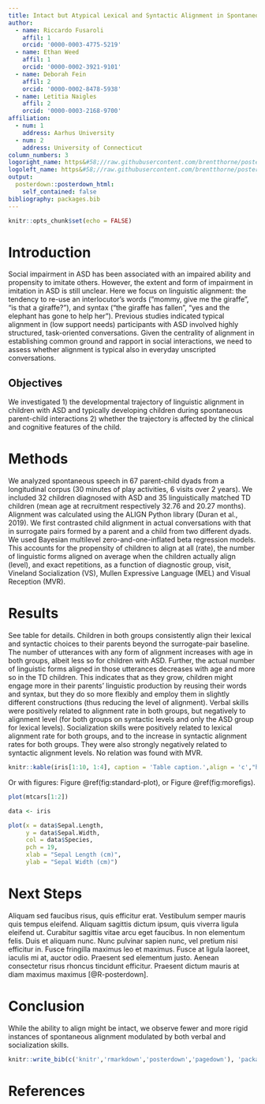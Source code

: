 ```yaml
---
title: Intact but Atypical Lexical and Syntactic Alignment in Spontaneous Speech of Children with Autism Spectrum Disorder
author:
  - name: Riccardo Fusaroli
    affil: 1
    orcid: '0000-0003-4775-5219'
  - name: Ethan Weed
    affil: 1
    orcid: '0000-0002-3921-9101'
  - name: Deborah Fein
    affil: 2
    orcid: '0000-0002-8478-5938'
  - name: Letitia Naigles
    affil: 2
    orcid: '0000-0003-2168-9700'
affiliation:
  - num: 1
    address: Aarhus University
  - num: 2
    address: University of Connecticut
column_numbers: 3
logoright_name: https&#58;//raw.githubusercontent.com/brentthorne/posterdown/master/images/betterhexlogo.png
logoleft_name: https&#58;//raw.githubusercontent.com/brentthorne/posterdown/master/images/betterhexlogo.png
output: 
  posterdown::posterdown_html:
    self_contained: false
bibliography: packages.bib
---
```


```r
knitr::opts_chunk$set(echo = FALSE)
```

# Introduction

Social impairment in ASD has been associated with an impaired ability and propensity to imitate others. However, the extent and form of impairment in imitation in ASD is still unclear. Here we focus on linguistic alignment: the tendency to re-use an interlocutor’s words (“mommy, give me the giraffe”, “is that a giraffe?”), and syntax (“the giraffe has fallen”, “yes and the elephant has gone to help her”). Previous studies indicated typical alignment in (low support needs) participants with ASD involved highly structured, task-oriented conversations. Given the centrality of alignment in establishing common ground and rapport in social interactions, we need to assess whether alignment is typical also in everyday unscripted conversations.

## Objectives

We investigated 
1) the developmental trajectory of linguistic alignment in children with ASD and typically developing children during spontaneous parent-child interactions 
2) whether the trajectory is affected by the clinical and cognitive features of the child.

# Methods

We analyzed spontaneous speech in 67 parent-child dyads from a longitudinal corpus (30 minutes of play activities, 6 visits over 2 years). We included 32 children diagnosed with ASD and 35 linguistically matched TD children (mean age at recruitment respectively 32.76 and 20.27 months). Alignment was calculated using the ALIGN Python library (Duran et al., 2019). We first contrasted child alignment in actual conversations with that in surrogate pairs formed by a parent and a child from two different dyads. We used Bayesian multilevel zero-and-one-inflated beta regression models. This accounts for the propensity of children to align at all (rate), the number of linguistic forms aligned on average when the children actually align (level), and exact repetitions, as a function of diagnostic group, visit, Vineland Socialization (VS), Mullen Expressive Language (MEL) and Visual Reception (MVR).

# Results

See table for details. Children in both groups consistently align their lexical and syntactic choices to their parents beyond the surrogate-pair baseline. The number of utterances with any form of alignment increases with age in both groups, albeit less so for children with ASD. Further, the actual number of linguistic forms aligned in those utterances decreases with age and more so in the TD children. This indicates that as they grow, children might engage more in their parents’ linguistic production by reusing their words and syntax, but they do so more flexibly and employ them in slightly different constructions (thus reducing the level of alignment).
Verbal skills were positively related to alignment rate in both groups, but negatively to alignment level (for both groups on syntactic levels and only the ASD group for lexical levels). Socialization skills were positively related to lexical alignment rate for both groups, and to the increase in syntactic alignment rates for both groups. They were also strongly negatively related to syntactic alignment levels. No relation was found with MVR.

```r
knitr::kable(iris[1:10, 1:4], caption = 'Table caption.',align = 'c',"html")
```

Or with figures: Figure \@ref(fig:standard-plot), or Figure \@ref(fig:morefigs).

```r
plot(mtcars[1:2])
```

```r
data <- iris

plot(x = data$Sepal.Length, 
     y = data$Sepal.Width, 
     col = data$Species,
     pch = 19, 
     xlab = "Sepal Length (cm)",
     ylab = "Sepal Width (cm)")

```

# Next Steps

Aliquam sed faucibus risus, quis efficitur erat. Vestibulum semper mauris quis tempus eleifend. Aliquam sagittis dictum ipsum, quis viverra ligula eleifend ut. Curabitur sagittis vitae arcu eget faucibus. In non elementum felis. Duis et aliquam nunc. Nunc pulvinar sapien nunc, vel pretium nisi efficitur in. Fusce fringilla maximus leo et maximus. Fusce at ligula laoreet, iaculis mi at, auctor odio. Praesent sed elementum justo. Aenean consectetur risus rhoncus tincidunt efficitur. Praesent dictum mauris at diam maximus maximus [@R-posterdown].

# Conclusion

While the ability to align might be intact, we observe fewer and more rigid instances of spontaneous alignment modulated by both verbal and socialization skills.

```r
knitr::write_bib(c('knitr','rmarkdown','posterdown','pagedown'), 'packages.bib')
```

# References
